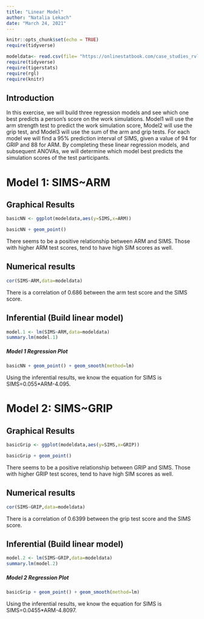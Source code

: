 ```yaml
---
title: "Linear Model"
author: "Natalia Lekach"
date: "March 24, 2021"
---
```


```r
knitr::opts_chunk$set(echo = TRUE)
require(tidyverse)
```

```r
modeldata<- read.csv(file= "https://onlinestatbook.com/case_studies_rvls/physical_strength/data.txt",sep="",header=TRUE)
require(tidyverse)
require(tigerstats)
require(rgl)
require(knitr)
```


## Introduction

In this exercise, we will build three regression models and see which one best predicts a person's score on the work simulations. Model1 will use the arm strength test to predict the work simulation score, Model2 will use the grip test, and Model3 will use the sum of the arm and grip tests. For each model we will find a 95% prediction interval of SIMS, given a value of 94  for GRIP and 88 for ARM.
By completing these linear regression models, and subsequent ANOVAs, we will determine which model best predicts the simulation scores of the test participants.   


# Model 1: SIMS~ARM

## Graphical Results
```r
basicNN <- ggplot(modeldata,aes(y=SIMS,x=ARM))
```

```r
basicNN + geom_point()
```
  
There seems to be a positive relationship between ARM and SIMS. Those with higher ARM test scores, tend to have high SIM scores as well.  

## Numerical results
```r
cor(SIMS~ARM,data=modeldata)
```

There is a correlation of 0.686 between the arm test score and the SIMS score.  

## Inferential  (Build linear model)
  
```r
model.1 <- lm(SIMS~ARM,data=modeldata)
summary.lm(model.1)
```

##### Model 1 Regression Plot
  
```r
basicNN + geom_point() + geom_smooth(method=lm)
``` 
  
Using the inferential results, we know the equation for SIMS is SIMS=0.055*ARM-4.095.  

# Model 2: SIMS~GRIP

## Graphical Results
```r
basicGrip <- ggplot(modeldata,aes(y=SIMS,x=GRIP))
```

```r
basicGrip + geom_point()
```
  
There seems to be a positive relationship between GRIP and SIMS. Those with higher GRIP test scores, tend to have high SIM scores as well.  

## Numerical results
```r
cor(SIMS~GRIP,data=modeldata)
```

There is a correlation of 0.6399 between the grip test score and the SIMS score.  

## Inferential  (Build linear model)
  
```r
model.2 <- lm(SIMS~GRIP,data=modeldata)
summary.lm(model.2)
```

##### Model 2 Regression Plot
  
```r
basicGrip + geom_point() + geom_smooth(method=lm)
``` 
  
Using the inferential results, we know the equation for SIMS is SIMS=0.0455*ARM-4.8097.  
